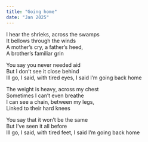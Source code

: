 ```yaml
---
title: "Going home"
date: "Jan 2025"
---
```


I hear the shrieks, across the swamps<br/>
It bellows through the winds<br/>
A mother’s cry, a father’s heed,<br/>
A brother’s familiar grin<br/>

You say you never needed aid<br/>
But I don’t see it close behind<br/>
Ill go, I said, with tired eyes, I said I’m going back home<br/>

The weight is heavy, across my chest<br/>
Sometimes I can’t even breathe<br/>
I can see a chain, between my legs,<br/>
Linked to their hard knees<br/>

You say that it won’t be the same<br/>
But I’ve seen it all before<br/>
Ill go, I said, with tired feet, I said I’m going back home<br/>
